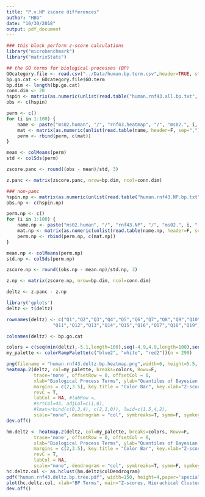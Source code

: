 ```yaml
---
title: "P.v.NP zscore differences"
author: "HBG"
date: "10/30/2018"
output: pdf_document
---
```


```r
### this block perform z-score calculations
library("microbenchmark")
library("matrixStats")

## the GO terms for biological processes (BP)
GOcategory.file <- read.csv("../Data/human.bp.term.csv",header=TRUE, stringsAsFactors=F)
bp.go.cat <- GOcategory.file$GO.term
bp.dim <- length(bp.go.cat)
conn.dim <- 20
hspin <- matrix(as.numeric(unlist(read.table("human.rnf43.all.bp.txt", header=F, sep=","))), nrow=bp.dim, ncol=conn.dim)
obs <- c(hspin)

perm <- c()
for (i in 1:100) {
    name <- paste("ms02.human", "/", "rnf43.heatmap", "/", "ms02.", i, ".bp.matrix.csv", sep="")
    mat <- matrix(as.numeric(unlist(read.table(name, header=F, sep=","))), nrow=bp.dim, ncol=conn.dim)
    perm <- rbind(perm, c(mat))
}

mean <- colMeans(perm)
std <- colSds(perm)

zscore.panc <- round((obs - mean)/std, 3)

z.panc <- matrix(zscore.panc, nrow=bp.dim, ncol=conn.dim)

### non-panc
hspin.np <- matrix(as.numeric(unlist(read.table("human.rnf43.NP.bp.txt", header=F, sep=","))), nrow=bp.dim, ncol=conn.dim)
obs.np <- c(hspin.np)

perm.np <- c()
for (i in 1:100) {
    name.np <- paste("ms02.human", "/", "rnf43.NP", "/", "ms02.", i, ".bp.matrix.csv", sep="")
    mat.np <- matrix(as.numeric(unlist(read.table(name.np, header=F, sep=","))), nrow=bp.dim, ncol=conn.dim)
    perm.np <- rbind(perm.np, c(mat.np))
}

mean.np <- colMeans(perm.np)
std.np <- colSds(perm.np)

zscore.np <- round((obs.np - mean.np)/std.np, 3)

z.np <- matrix(zscore.np, nrow=bp.dim, ncol=conn.dim)

deltz <- z.panc - z.np

```

```r
library('gplots')
deltz <- t(deltz)

rownames(deltz) <- c("Q1","Q2","Q3","Q4","Q5","Q6","Q7","Q8","Q9","Q10",
                 "Q11","Q12","Q13","Q14","Q15","Q16","Q17","Q18","Q19","Q20")

colnames(deltz) <- bp.go.cat

colors = c(seq(min(deltz),-5.1,length=100),seq(-4.9,4.9,length=100),seq(5.1,max(deltz),length=100))
my_palette <- colorRampPalette(c("blue2", "white", "red2"))(n = 299)

png(filename = "human.rnf43.deltz.bp.heatmap.png",width=6, height=5.5, res=1200, unit="in")
heatmap.2(deltz, col=my_palette, breaks=colors, Rowv=F,
          trace='none', offsetRow = 0, offsetCol = 0,
          xlab="Biological Process Terms", ylab="Quantiles of Bayesian Factors",
          margins = c(2,3.5), key.title = "Color Bar", key.xlab="Z-score", key.ylab=NA,
          revC = T,
          labCol = NA, #labRow =,
          #srtCol=45, adjCol=c(1,0),
          #lmat=rbind(c(0,3,4), c(2,1,0)), lwid=c(1.5,4,2),
          scale="none", dendrogram = "col", symbreaks=T, symm=F, symkey = F)
dev.off()

hm.deltz <- heatmap.2(deltz, col=my_palette, breaks=colors, Rowv=F,
          trace='none', offsetRow = 0, offsetCol = 0,
          xlab="Biological Process Terms", ylab="Quantiles of Bayesian Factors",
          margins = c(2,3.5), key.title = "Color Bar", key.xlab="Z-score", key.ylab=NA,
          revC = T,
          labCol = NA, 
          scale="none", dendrogram = "col", symbreaks=T, symm=F, symkey = F)
hc.deltz.col <- as.hclust(hm.deltz$colDendrogram)
pdf("human.rnf43.deltz.bp.tree.pdf", width=150, height=4,paper='special')
plot(hc.deltz.col, xlab="BP Terms", main="Z-scores, Hierachical Clustering", cex=.8)
dev.off()
```